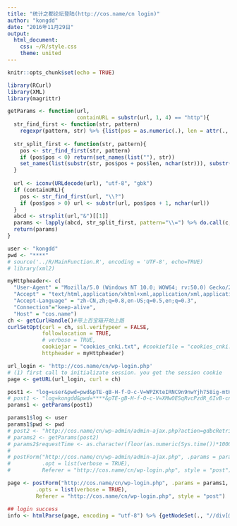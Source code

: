```yaml
---
title: "统计之都论坛登陆(http://cos.name/cn login)"
author: "kongdd"
date: "2016年11月29日"
output: 
  html_document: 
    css: ~/R/style.css
    theme: united
---
```


```r
knitr::opts_chunk$set(echo = TRUE)
```

```r
library(RCurl)
library(XML)
library(magrittr)

getParams <- function(url, 
                      containURL = substr(url, 1, 4) == "http"){
  str_find_first <- function(str, pattern)
    regexpr(pattern, str) %>% {list(pos = as.numeric(.), len = attr(., "match.length"))}
  
  str_split_first <- function(str, pattern){
    pos <- str_find_first(str, pattern)
    if (pos$pos < 0) return(set_names(list(""), str))
    set_names(list(substr(str, pos$pos + pos$len, nchar(str))), substr(str, 1, pos$pos - 1))
  }
  
  url <- iconv(URLdecode(url), "utf-8", "gbk")
  if (containURL){
    pos <- str_find_first(url, "\\?")
    if (pos$pos > 0) url <- substr(url, pos$pos + 1, nchar(url))
  }
  abcd <- strsplit(url,"&")[[1]]
  params <- lapply(abcd, str_split_first, pattern="\\=") %>% do.call(c,.)
  return(params)
}
```

```r
user <- "kongdd"
pwd <- "****"
# source('../R/MainFunction.R', encoding = 'UTF-8', echo=TRUE)
# library(xml2)

myHttpheader<- c(
  "User-Agent" = "Mozilla/5.0 (Windows NT 10.0; WOW64; rv:50.0) Gecko/20100101 Firefox/50.0",
  "Accept" = "text/html,application/xhtml+xml,application/xml,application/json;q=0.9,*/*;q=0.8",
  "Accept-Language" = "zh-CN,zh;q=0.8,en-US;q=0.5,en;q=0.3",
  "Connection"="keep-alive",
  "Host" = "cos.name")
ch <- getCurlHandle()#带上百宝箱开始上路
curlSetOpt(curl = ch, ssl.verifypeer = FALSE, 
           followlocation = TRUE,
           # verbose = TRUE,
           cookiejar = "cookies_cnki.txt", #cookiefile = "cookies_cnki.txt", 
           httpheader = myHttpheader)

url_login <- 'http://cos.name/cn/wp-login.php'
# (1) first call to initializate session. you get the session cookie
page <- getURL(url_login, curl = ch)

post1 <- "log=user&pwd=pwd&pTE-gB-H-f-O-c-V=WPZKteIRNC9n9nwYjh758ig-mtHo4KXjrryHb0Ag1SDIlN8TZsEWs7U6qLAUWxhUCPXuED8XoSLBtNqkQSln9ONpRCdW0YfjXEfbGUf-9Echd4sR6YIwQHLfWdLAFVra&wp-submit=%E7%99%BB%E5%BD%95&redirect_to=http%3A%2F%2Fcos.name%2Fcn%2F&testcookie=1&y-v-F-FV-A-MP-U-Rh=10809510.020100101"
# post1 <- "log=kongdd&pwd=****&pTE-gB-H-f-O-c-V=XMwOESqRvcPzdR_6IvB-cnaPQYD9qMz26n1IcW_eck-2U6b2pOwFsFDbORlLIYLAJmVmO2sw1Vr8-4kWFhL71agXu2Q4UUoyYOtJ9lVXxQpr1nqltUymJxSn-Ehm8na8wjzedaTHfjU&user-submit=&user-cookie=1&redirect_to=http%3A%2F%2Fcos.name%2Fcn%2F&_wpnonce=e2209eb5ab&_wp_http_referer=%2Fcn%2F%3Floggedout%3Dtrue&QxN-A-BX-d-Ee-M-GD=19201080249510.0true50.0"
params1 <- getParams(post1)

params1$log <- user
params1$pwd <- pwd
# post2 <- "http://cos.name/cn/wp-admin/admin-ajax.php?action=gdbcRetrieveToken&browserInfo=%7B%22screenWidth%22%3A1920%2C%22screenHeight%22%3A1080%2C%22engine%22%3A24%2C%22features%22%3A95%2C%22mozilla%22%3A%225.0%22%2C%22windows_nt%22%3A%2210.0%22%2C%22wow64%22%3Atrue%2C%22rv%22%3A%2250.0%22%2C%22gecko%22%3A%2220100101%22%2C%22firefox%22%3A%2250.0%22%7D&pTE-gB-H-f-O-c-V=3759969693&requestTime=1480418883349"
# params2 <- getParams(post2)
# params2$requestTime <- as.character(floor(as.numeric(Sys.time())*1000))
# 
# postForm("http://cos.name/cn/wp-admin/admin-ajax.php", .params = params2, curl = ch, 
#          .opt = list(verbose = TRUE), 
#          Referer = "http://cos.name/cn/wp-login.php", style = "post")

page <- postForm("http://cos.name/cn/wp-login.php", .params = params1, curl = ch, 
         .opts = list(verbose = TRUE), 
         Referer = "http://cos.name/cn/wp-login.php", style = "post")

## login success
info <- htmlParse(page, encoding = "utf-8") %>% {getNodeSet(., "//div[@class='bbp-logged-in']")[[1]]} %T>% print
```